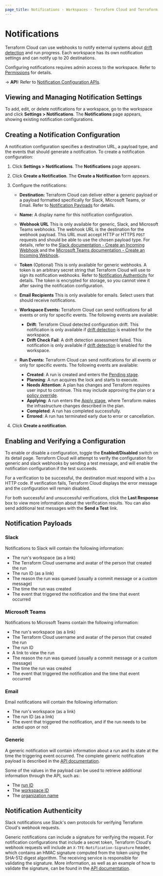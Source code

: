 ```yaml
---
page_title: Notifications - Workspaces - Terraform Cloud and Terraform Enterprise
---
```


# Notifications

Terraform Cloud can use webhooks to notify external systems about [drift detection](/cloud-docs/workspaces/settings/drift-detection) and run progress. Each workspace has its own notification settings and can notify up to 20 destinations.

Configuring notifications requires admin access to the workspace. Refer to [Permissions](/cloud-docs/users-teams-organizations/permissions) for details.

[permissions-citation]: #intentionally-unused---keep-for-maintainers

-> **API:** Refer to [Notification Configuration APIs](/cloud-docs/api-docs/notification-configurations).

## Viewing and Managing Notification Settings

To add, edit, or delete notifications for a workspace, go to the workspace and click **Settings > Notifications**. The **Notifications** page appears, showing existing notification configurations.

## Creating a Notification Configuration

A notification configuration specifies a destination URL, a payload type, and the events that should generate a notification. To create a notification configuration:

1. Click **Settings > Notifications**. The **Notifications** page appears.
1. Click **Create a Notification**. The **Create a Notification** form appears.
1. Configure the notifications:

   - **Destination:** Terraform Cloud can deliver either a generic payload or a payload formatted specifically for Slack, Microsoft Teams, or Email. Refer to [Notification Payloads](#notification-payloads) for details.

   - **Name:** A display name for this notification configuration.

   - **Webhook URL** This is only available for generic, Slack, and Microsoft Teams webhooks. The webhook URL is the destination for the webhook payload. This URL must accept HTTP or HTTPS `POST` requests and should be able to use the chosen payload type. For details, refer to the [Slack documentation - Create an Incoming Webhook](https://api.slack.com/messaging/webhooks#create_a_webhook) and the [Microsoft Teams documentation - Create an Incoming Webhook](https://docs.microsoft.com/en-us/microsoftteams/platform/webhooks-and-connectors/how-to/add-incoming-webhook).
   - **Token** (Optional) This is only available for generic webhooks. A token is an arbitrary secret string that Terraform Cloud will use to sign its notification webhooks. Refer to [Notification Authenticity][inpage-hmac] for details. The token is encrypted for storage, so you cannot view it after saving the notification configuration.

   - **Email Recipients** This is only available for emails. Select users that should receive notifications.

   - **Workspace Events:** Terraform Cloud can send notifications for all events or only for specific events. The following events are available:
       - **Drift**: Terraform Cloud detected configuration drift. This notification is only available if [drift detection](/cloud-docs/workspaces/settings/drift-detection) is enabled for the workspace.
       - **Drift Check Fail**: A drift detection assessment failed. This notification is only available if [drift detection](/cloud-docs/workspaces/settings/drift-detection) is enabled for the workspace.
   - **Run Events:** Terraform Cloud can send notifications for all events or only for specific events. The following events are available:
       - **Created**: A run is created and enters the [Pending stage](/cloud-docs/run/states#1-the-pending-stage).
       - **Planning**: A run acquires the lock and starts to execute.
       - **Needs Attention**: A plan has changes and Terraform requires user input to continue. This may include approving the plan or a [policy override](/cloud-docs/run/states#7-the-policy-check-stage).
       - **Applying**: A run enters the [Apply stage](/cloud-docs/run/states#8-the-apply-stage), where Terraform makes the infrastructure changes described in the plan.
       - **Completed**: A run has completed successfully.
       - **Errored**: A run has terminated early due to error or cancellation.

1. Click **Create a notification**.

## Enabling and Verifying a Configuration

To enable or disable a configuration, toggle the **Enabled/Disabled** switch on its detail page. Terraform Cloud will attempt to verify the configuration for generic and slack webhooks by sending a test message, and will enable the notification configuration if the test succeeds.

For a verification to be successful, the destination must respond with a `2xx` HTTP code. If verification fails, Terraform Cloud displays the error message and the configuration will remain disabled.

For both successful and unsuccessful verifications, click the **Last Response** box to view more information about the verification results. You can also send additional test messages with the **Send a Test** link.

## Notification Payloads

### Slack

Notifications to Slack will contain the following information:

- The run's workspace (as a link)
- The Terraform Cloud username and avatar of the person that created the run
- The run ID (as a link)
- The reason the run was queued (usually a commit message or a custom message)
- The time the run was created
- The event that triggered the notification and the time that event occurred

### Microsoft Teams

Notifications to Microsoft Teams contain the following information:

- The run's workspace (as a link)
- The Terraform Cloud username and avatar of the person that created the run
- The run ID
- A link to view the run
- The reason the run was queued (usually a commit message or a custom message)
- The time the run was created
- The event that triggered the notification and the time that event occurred

### Email

Email notifications will contain the following information:

- The run's workspace (as a link)
- The run ID (as a link)
- The event that triggered the notification, and if the run needs to be acted upon or not

### Generic

A generic notification will contain information about a run and its state at the time the triggering event occurred. The complete generic notification payload is described in the [API documentation][generic-payload].

[generic-payload]: /cloud-docs/api-docs/notification-configurations#notification-payload

Some of the values in the payload can be used to retrieve additional information through the API, such as:

- The [run ID](/cloud-docs/api-docs/run#get-run-details)
- The [workspace ID](/cloud-docs/api-docs/workspaces#list-workspaces)
- The [organization name](/cloud-docs/api-docs/organizations#show-an-organization)

## Notification Authenticity

[inpage-hmac]: #notification-authenticity

Slack notifications use Slack's own protocols for verifying Terraform Cloud's webhook requests.

Generic notifications can include a signature for verifying the request. For notification configurations that include a secret token, Terraform Cloud's webhook requests will include an `X-TFE-Notification-Signature` header, which contains an HMAC signature computed from the token using the SHA-512 digest algorithm. The receiving service is responsible for validating the signature. More information, as well as an example of how to validate the signature, can be found in the [API documentation](/cloud-docs/api-docs/notification-configurations#notification-authenticity).
